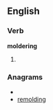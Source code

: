 
==English==

===Verb===
'''moldering'''

# {{present participle of|[[molder]]}}

===Anagrams===
* {{alphagram|degilmnor}}
* [[remolding#English|remolding]]